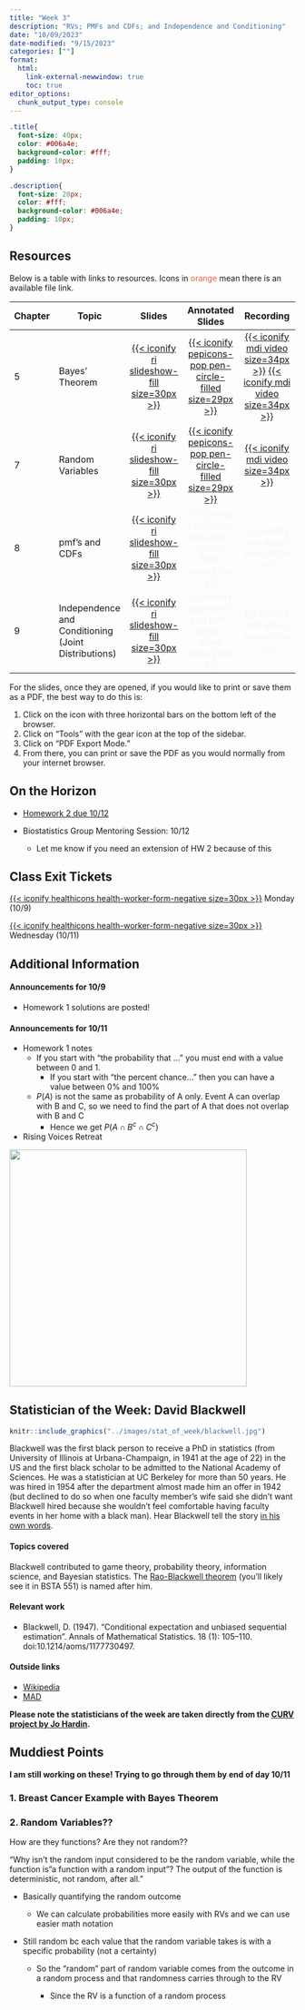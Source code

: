 ```yaml
---
title: "Week 3"
description: "RVs; PMFs and CDFs; and Independence and Conditioning"
date: "10/09/2023"
date-modified: "9/15/2023"
categories: [""]
format: 
  html:
    link-external-newwindow: true
    toc: true
editor_options: 
  chunk_output_type: console
---
```


```css
.title{
  font-size: 40px;
  color: #006a4e;
  background-color: #fff;
  padding: 10px;
}

.description{
  font-size: 20px;
  color: #fff;
  background-color: #006a4e;
  padding: 10px;
}
```

## Resources

Below is a table with links to resources. Icons in [orange]{style="color:#E25D3B;"} mean there is an available file link.

| Chapter | Topic                                               |                                                   Slides                                                   |                                                        Annotated Slides                                                         |                                                                                                                                                                                                                                                                                        Recording                                                                                                                                                                                                                                                                                        |
|-----------|-----------|:---------:|:---------:|:--------------------------:|
| 5       | Bayes' Theorem                                      |    [[{{< iconify ri slideshow-fill size=30px >}}](/slides/5_Bayes_Theorem.qmd)]{style="color:#f8f5f0;"}    |  [[{{< iconify pepicons-pop pen-circle-filled size=29px >}}](/slides_annotated/05_Bayes_Theorem.pdf)]{style="color:#f8f5f0;"}   | [[{{< iconify mdi video size=34px >}}](https://ohsuitg-my.sharepoint.com/personal/wakim_ohsu_edu/_layouts/15/stream.aspx?id=%2Fpersonal%2Fwakim%5Fohsu%5Fedu%2FDocuments%2FTeaching%2FClasses%2FF2023%5FBSTA%5F550%2FRecordings%2F05%5FBayes%5FTheorem%5F01%2Emp4)]{style="color:#f8f5f0;"} [[{{< iconify mdi video size=34px >}}](https://ohsuitg-my.sharepoint.com/personal/wakim_ohsu_edu/_layouts/15/stream.aspx?id=%2Fpersonal%2Fwakim%5Fohsu%5Fedu%2FDocuments%2FTeaching%2FClasses%2FF2023%5FBSTA%5F550%2FRecordings%2F05%5FBayes%5FTheorem%5F02%2Emp4)]{style="color:#f8f5f0;"} |
| 7       | Random Variables                                    |  [[{{< iconify ri slideshow-fill size=30px >}}](/slides/7_Random_Variables.qmd)]{style="color:#49A3D1;"}   | [[{{< iconify pepicons-pop pen-circle-filled size=29px >}}](/slides_annotated/07_Random_variables.pdf)]{style="color:#f8f5f0;"} |                                                                                                                                                [[{{< iconify mdi video size=34px >}}](https://ohsuitg-my.sharepoint.com/personal/wakim_ohsu_edu/_layouts/15/stream.aspx?id=%2Fpersonal%2Fwakim%5Fohsu%5Fedu%2FDocuments%2FTeaching%2FClasses%2FF2023%5FBSTA%5F550%2FRecordings%2F07%5FRandom%5FVariables%2Emp4)]{style="color:#f8f5f0;"}                                                                                                                                                |
| 8       | pmf's and CDFs                                      |    [[{{< iconify ri slideshow-fill size=30px >}}](/slides/8_pmfs_and_cdfs.qmd)]{style="color:#f8f5f0;"}    |                       [{{< iconify pepicons-pop pen-circle-filled size=29px >}}]{style="color:#f8f5f0;"}                        |                                                                                                                                                                                                                                                              [{{< iconify mdi video size=34px >}}]{style="color:#f8f5f0;"}                                                                                                                                                                                                                                                              |
| 9       | Independence and Conditioning (Joint Distributions) | [[{{< iconify ri slideshow-fill size=30px >}}](/slides/9_joint_distributions.qmd)]{style="color:#f8f5f0;"} |                       [{{< iconify pepicons-pop pen-circle-filled size=29px >}}]{style="color:#f8f5f0;"}                        |                                                                                                                                                                                                                                                              [{{< iconify mdi video size=34px >}}]{style="color:#f8f5f0;"}                                                                                                                                                                                                                                                              |

For the slides, once they are opened, if you would like to print or save them as a PDF, the best way to do this is:

1.  Click on the icon with three horizontal bars on the bottom left of the browser.
2.  Click on "Tools" with the gear icon at the top of the sidebar.
3.  Click on "PDF Export Mode."
4.  From there, you can print or save the PDF as you would normally from your internet browser.

## On the Horizon

-   [Homework 2 due 10/12](../homework/HW2.qmd)

-   Biostatistics Group Mentoring Session: 10/12

    -   Let me know if you need an extension of HW 2 because of this

## Class Exit Tickets

[[{{< iconify healthicons health-worker-form-negative size=30px >}}](https://forms.office.com/Pages/ResponsePage.aspx?id=V3lz4rj6fk2U9pvWr59xWFMopmPUjRtDiHLswhgacNhUNjBXODdQWlhGVVlVSDY1UzEwQURFVTNTRS4u)]{style="color:#f8f5f0;"} Monday (10/9)

[[{{< iconify healthicons health-worker-form-negative size=30px >}}](https://forms.office.com/Pages/ResponsePage.aspx?id=V3lz4rj6fk2U9pvWr59xWFMopmPUjRtDiHLswhgacNhUOFZPOFBQRFZaS0lGUlFTTjZTQ1YyWTY2WS4u)]{style="color:#f8f5f0;"} Wednesday (10/11)

## Additional Information

#### Announcements for 10/9

-   Homework 1 solutions are posted!

#### Announcements for 10/11

-   Homework 1 notes
    -   If you start with "the probability that ..." you must end with a value between 0 and 1.
        -   If you start with "the percent chance..." then you can have a value between 0% and 100%
    -   $P(A)$ is not the same as probability of A only. Event A can overlap with B and C, so we need to find the part of A that does not overlap with B and C
        -   Hence we get $P(A \cap B^c \cap C^c)$
-   Rising Voices Retreat

![](week_03/RV%20Retreat%20Flyer.png){fig-align="center" width="418"}

## Statistician of the Week: David Blackwell

::: grid
::: g-col-4
```r
knitr::include_graphics("../images/stat_of_week/blackwell.jpg")
```
:::

::: g-col-8
Blackwell was the first black person to receive a PhD in statistics (from University of Illinois at Urbana-Champaign, in 1941 at the age of 22) in the US and the first black scholar to be admitted to the National Academy of Sciences. He was a statistician at UC Berkeley for more than 50 years. He was hired in 1954 after the department almost made him an offer in 1942 (but declined to do so when one faculty member's wife said she didn't want Blackwell hired because she wouldn't feel comfortable having faculty events in her home with a black man). Hear Blackwell tell the story <a href = "https://www.youtube.com/watch?v=Mqpf9tw44Xw" target = "_blank">in his own words</a>.
:::
:::

#### Topics covered

Blackwell contributed to game theory, probability theory, information science, and Bayesian statistics. The <a href = "https://en.wikipedia.org/wiki/Rao%E2%80%93Blackwell_theorem" target = "_blank">Rao-Blackwell theorem</a> (you'll likely see it in BSTA 551) is named after him.

#### Relevant work

-   Blackwell, D. (1947). "Conditional expectation and unbiased sequential estimation". Annals of Mathematical Statistics. 18 (1): 105--110. doi:10.1214/aoms/1177730497.

#### Outside links

-   [Wikipedia](https://en.wikipedia.org/wiki/David_Blackwell)
-   [MAD](https://www.mathad.com/profile?bidg2518292537111213526biii)

**Please note the statisticians of the week are taken directly from the [CURV project by Jo Hardin](https://hardin47.github.io/CURV/).**

## Muddiest Points

**I am still working on these! Trying to go through them by end of day 10/11**

### 1. Breast Cancer Example with Bayes Theorem

### 2. Random Variables??

How are they functions? Are they not random??

"Why isn't the random input considered to be the random variable, while the function is"a function with a random input"? The output of the function is deterministic, not random, after all."

-   Basically quantifying the random outcome

    -   We can calculate probabilities more easily with RVs and we can use easier math notation

-   Still random bc each value that the random variable takes is with a specific probability (not a certainty)

    -   So the "random" part of random variable comes from the outcome in a random process and that randomness carries through to the RV

        -   Since the RV is a function of a random process
